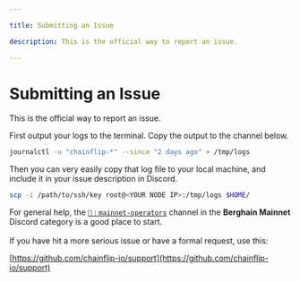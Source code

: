 ```yaml
---

title: Submitting an Issue

description: This is the official way to report an issue.

---
```


# Submitting an Issue

This is the official way to report an issue.

First output your logs to the terminal. Copy the output to the channel below.

```bash copy
journalctl -u "chainflip-*" --since "2 days ago" > /tmp/logs
```

Then you can very easily copy that log file to your local machine, and include it in your issue description in Discord.

```bash copy
scp -i /path/to/ssh/key root@<YOUR NODE IP>:/tmp/logs $HOME/
```

For general help, the [`🤖︱mainnet-operators`](https://discord.com/channels/824147014140952596/1149322497678909460) channel in the **Berghain Mainnet** Discord category is a good place to start.\
\
If you have hit a more serious issue or have a formal request, use this:

[https://github.com/chainflip-io/support](https://github.com/chainflip-io/support)
